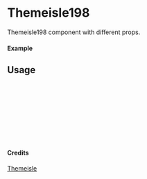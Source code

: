 
<Meta of={Themeisle198} title="Themeisle/Themeisle198" />

# Themeisle198

Themeisle198 component with different props.

#### Example

<Canvas of={Themeisle198.Primary} />

## Usage

```ts
import { Themeisle198 } from "yadl-ui";

const Example = () => {
  return (
      <Themeisle198 />
  );
};

export default Example;
```

#### Credits
[Themeisle](https://themeisle.com/illustrations)
